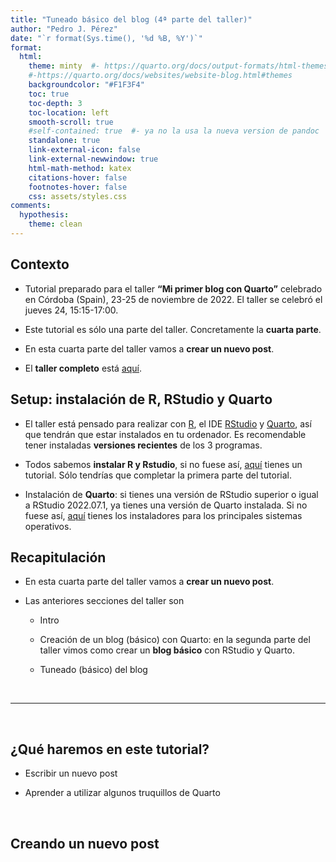 ```yaml
---
title: "Tuneado básico del blog (4ª parte del taller)"
author: "Pedro J. Pérez"
date: "`r format(Sys.time(), '%d %B, %Y')`"
format: 
  html:
    theme: minty  #- https://quarto.org/docs/output-formats/html-themes.html
    #-https://quarto.org/docs/websites/website-blog.html#themes
    backgroundcolor: "#F1F3F4"
    toc: true
    toc-depth: 3
    toc-location: left
    smooth-scroll: true
    #self-contained: true  #- ya no la usa la nueva version de pandoc
    standalone: true  
    link-external-icon: false
    link-external-newwindow: true
    html-math-method: katex
    citations-hover: false
    footnotes-hover: false
    css: assets/styles.css
comments:
  hypothesis: 
    theme: clean
---
```


::: {.callout-note collapse="false" appearance="default" icon="false"}
## Contexto

-   Tutorial preparado para el taller **"Mi primer blog con Quarto"** celebrado en Córdoba (Spain), 23-25 de noviembre de 2022. El taller se celebró el jueves 24, 15:15-17:00.

- Este tutorial es sólo una parte del taller. Concretamente la **cuarta parte**.

- En esta cuarta parte del taller vamos a **crear un nuevo post**. 

- El **taller completo** está [aquí]().
:::



::: {.callout-important collapse="false" appearance="default" icon="false"}
## Setup: instalación de R, RStudio y Quarto

-   El taller está pensado para realizar con [R](https://cran.r-project.org/), el IDE [RStudio](https://www.rstudio.com/) y [Quarto](https://quarto.org/), así que tendrán que estar instalados en tu ordenador. Es recomendable tener instaladas **versiones recientes** de los 3 programas.

-   Todos sabemos **instalar R y Rstudio**, si no fuese así, [aquí](https://perezp44.github.io/intro-ds-22-23-web/mas-recursos/01_instrucciones-instalacion.html) tienes un tutorial. Sólo tendrías que completar la primera parte del tutorial.

-   Instalación de **Quarto**: si tienes una versión de RStudio superior o igual a RStudio 2022.07.1, ya tienes una versión de Quarto instalada. Si no fuese así, [aquí](https://quarto.org/docs/get-started/) tienes los instaladores para los principales sistemas operativos.
:::



::: {.callout-note collapse="false" appearance="default" icon="false"}
## Recapitulación

- En esta cuarta parte del taller vamos a **crear un nuevo post**.  

- Las anteriores secciones del taller son

    - Intro
    
    - Creación de un blog (básico) con Quarto:  en la segunda parte del taller vimos como crear un **blog básico** con RStudio y Quarto.
    
    - Tuneado (básico) del blog
:::



<br>

-------------

<br>


::: {.callout-tip collapse="false" appearance="default" icon="false"}
## ¿Qué haremos en este tutorial?

- Escribir un nuevo post

- Aprender a utilizar algunos truquillos de Quarto
:::


<br>

## Creando un nuevo post
